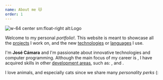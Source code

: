 ```yaml
---
name: About me 🐱
order: 1
---
```


![w-64 center sm:float-right alt:Logo](/image/logo.png)

Welcome to my personal _portfolio_!. This website is meant to showcase all the [projects](/project) I work on, and the new [technologies](/technology) or [languages](/language) I use.

I'm **José Cámara** and I'm passionate about innovative technologies and computer programming.
Although the main focus of my career is [](development/web), I have acquired skills in other [development areas](/development), such as: [](development/game), [](development/android) and [](development/ios).

I love animals, and especially cats since we share many _personality perks_ (:
